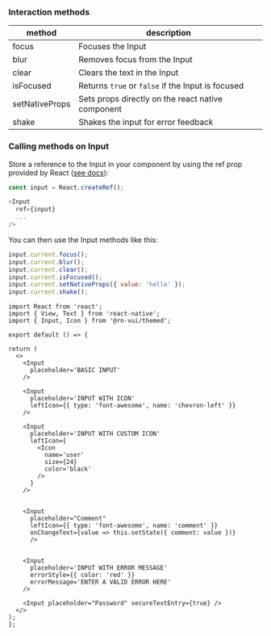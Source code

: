 <!-- Documentation of the interaction methods of Input as it is not commented in the component itself. -->

### Interaction methods

| method         | description                                       |
| -------------- | ------------------------------------------------- |
| focus          | Focuses the Input                                 |
| blur           | Removes focus from the Input                      |
| clear          | Clears the text in the Input                      |
| isFocused      | Returns `true` or `false` if the Input is focused |
| setNativeProps | Sets props directly on the react native component |
| shake          | Shakes the input for error feedback               |

### Calling methods on Input

Store a reference to the Input in your component by using the ref prop
provided by React
([see docs](https://reactjs.org/docs/refs-and-the-dom.html)):

```js
const input = React.createRef();

<Input
  ref={input}
  ...
/>
```

You can then use the Input methods like this:

```js
input.current.focus();
input.current.blur();
input.current.clear();
input.current.isFocused();
input.current.setNativeProps({ value: 'hello' });
input.current.shake();
```

```SnackPlayer name=RNE Input
import React from 'react';
import { View, Text } from 'react-native';
import { Input, Icon } from '@rn-vui/themed';

export default () => {

return (
  <>
    <Input
      placeholder='BASIC INPUT'
    />

    <Input
      placeholder='INPUT WITH ICON'
      leftIcon={{ type: 'font-awesome', name: 'chevron-left' }}
    />

    <Input
      placeholder='INPUT WITH CUSTOM ICON'
      leftIcon={
        <Icon
          name='user'
          size={24}
          color='black'
        />
      }
    />


    <Input
      placeholder="Comment"
      leftIcon={{ type: 'font-awesome', name: 'comment' }}
      onChangeText={value => this.setState({ comment: value })}
      />


    <Input
      placeholder='INPUT WITH ERROR MESSAGE'
      errorStyle={{ color: 'red' }}
      errorMessage='ENTER A VALID ERROR HERE'
    />

    <Input placeholder="Password" secureTextEntry={true} />
  </>
);
};
```
